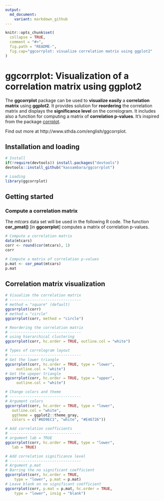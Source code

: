 ```yaml
---
output:
  md_document:
    variant: markdown_github
---
```


<!-- README.md is generated from README.Rmd. Please edit that file -->

```r
knitr::opts_chunk$set(
  collapse = TRUE,
  comment = "#>",
  fig.path = "README-",
  fig.cap="ggcorrplot: visualize correlation matrix using ggplot2"
)
```
    
    
# ggcorrplot: Visualization of a correlation matrix using ggplot2
    
    
The **ggcorrplot** package can be used to **visualize easily** a **correlation matrix** using **ggplot2**. It provides solution for **reordering** the correlation matrix and displays the **significance level** on the correlogram. It includes also a function for computing a matrix of **correlation p-values**. It's inspired from the package [corrplot](http://www.sthda.com/english/wiki/visualize-correlation-matrix-using-correlogram).  
   
   
Find out more at http://www.sthda.com/english/ggcorrplot.
    
   
     
## Installation and loading
    
    
```r
# Install
if(!require(devtools)) install.packages("devtools")
devtools::install_github("kassambara/ggcorrplot")
```

    
```r
# Loading
library(ggcorrplot)
```
    
    
## Getting started
     
     
### Compute a correlation matrix
     
The *mtcars* data set will be used in the following R code. The function **cor_pmat()** [in **ggcorrplot**] computes a matrix of correlation p-values. 
     
     
```r
# Compute a correlation matrix
data(mtcars)
corr <- round(cor(mtcars), 1)
corr

# Compute a matrix of correlation p-values
p.mat <- cor_pmat(mtcars)
p.mat
```
    
    
## Correlation matrix visualization
    
    
```r
# Visualize the correlation matrix
# --------------------------------
# method = "square" (default)
ggcorrplot(corr)
# method = "circle"
ggcorrplot(corr, method = "circle")

# Reordering the correlation matrix
# --------------------------------
# using hierarchical clustering
ggcorrplot(corr, hc.order = TRUE, outline.col = "white")

# Types of correlogram layout
# --------------------------------
# Get the lower triangle
ggcorrplot(corr, hc.order = TRUE, type = "lower",
     outline.col = "white")
# Get the upeper triangle
ggcorrplot(corr, hc.order = TRUE, type = "upper",
     outline.col = "white")

# Change colors and theme
# --------------------------------
# Argument colors
ggcorrplot(corr, hc.order = TRUE, type = "lower",
   outline.col = "white",
   ggtheme = ggplot2::theme_gray,
   colors = c("#6D9EC1", "white", "#E46726"))

# Add correlation coefficients
# --------------------------------
# argument lab = TRUE
ggcorrplot(corr, hc.order = TRUE, type = "lower",
   lab = TRUE)

# Add correlation significance level
# --------------------------------
# Argument p.mat
# Barring the no significant coefficient
ggcorrplot(corr, hc.order = TRUE,
    type = "lower", p.mat = p.mat)
# Leave blank on no significant coefficient
ggcorrplot(corr, p.mat = p.mat, hc.order = TRUE,
    type = "lower", insig = "blank")
```

     
